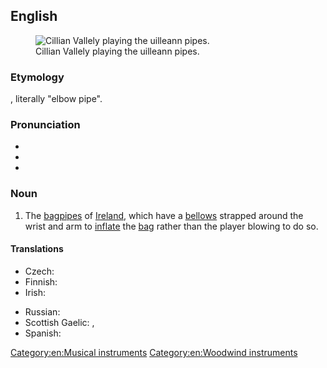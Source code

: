 ==English==
{{was wotd|2009|April|15}}
{{wikipedia}}
[[File:Cillian Vallely on Uilleann Pipes.jpg|thumb|Cillian Vallely playing the uilleann pipes.]]

===Etymology===
{{partial translation|en|ga|píb uilleann}}, literally "elbow pipe".

===Pronunciation===
* {{IPA|en|/ˈɪl.ən ˌpaɪps/}}
* {{hyph|en|uil|leann pipes}}
* {{audio|en|en-us-uilleann pipes.ogg|Audio (US)}}

===Noun===
{{head|en|noun|usually plural; singular: [[uilleann pipe]]|head=uilleann [[pipe]]s}}

# The [[bagpipes]] of [[Ireland]], which have a [[bellows]] strapped around the wrist and arm to [[inflate]] the [[bag]] rather than the player blowing to do so.

====Translations====
{{trans-top|bagpipes of Ireland}}
* Czech: {{t|cs|irské dudy|f-p}}
* Finnish: {{t|fi|[[irlantilainen]] [[säkkipilli]]}}
* Irish: {{t|ga|píb uilleann|f}}
{{trans-mid}}
* Russian: {{t|ru|ирландская волынка|f}}
* Scottish Gaelic: {{t|gd|pìob-shionnaich}}, {{t|gd|pìob-uilne|f}}
* Spanish: {{t|es|gaita irlandesa|f}}
{{trans-bottom}}

[[Category:en:Musical instruments]]
[[Category:en:Woodwind instruments]]